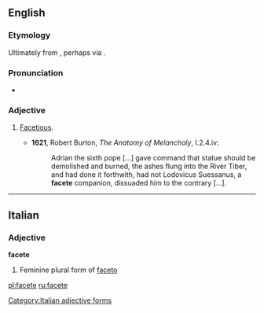 ==English==
===Etymology===
Ultimately from {{etyl|la}} {{term|facetus|facētus}}, perhaps via {{etyl|it}} {{term|faceto}}.

===Pronunciation===
*{{a|UK}} {{IPA|/fəˈsiːt/}}

===Adjective===
{{en-adj}}

# {{archaic}} [[facetious|Facetious]].
#*'''1621''', Robert Burton, ''The Anatomy of Melancholy'', I.2.4.iv:
#*:Adrian the sixth pope [...] gave command that statue should be demolished and burned, the ashes flung into the River Tiber, and had done it forthwith, had not Lodovicus Suessanus, a '''facete''' companion, dissuaded him to the contrary [...].

----

==Italian==

===Adjective===
'''facete''' {{f}}

# Feminine plural form of [[faceto]]
[[Category:Italian adjective forms]]

[[pl:facete]]
[[ru:facete]]